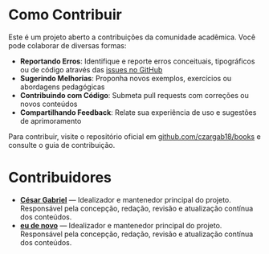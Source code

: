 # Como Contribuir {.headline2}

Este é um projeto aberto a contribuições da comunidade acadêmica. Você pode colaborar de diversas formas:

- **Reportando Erros**: Identifique e reporte erros conceituais, tipográficos ou de código através das [issues no GitHub](https://github.com/czargab18/books/issues)
- **Sugerindo Melhorias**: Proponha novos exemplos, exercícios ou abordagens pedagógicas
- **Contribuindo com Código**: Submeta pull requests com correções ou novos conteúdos
- **Compartilhando Feedback**: Relate sua experiência de uso e sugestões de aprimoramento

Para contribuir, visite o repositório oficial em [github.com/czargab18/books](https://github.com/czargab18/books) e consulte o guia de contribuição.

# Contribuidores {.headline2}

- **[César Gabriel](https://www.cesargabriel.com.br)** — Idealizador e mantenedor principal do projeto. Responsável pela concepção, redação, revisão e atualização contínua dos conteúdos.
- **[eu de novo](https://www.cesargabriel.com.br)** — Idealizador e mantenedor principal do projeto. Responsável pela concepção, redação, revisão e atualização contínua dos conteúdos.
